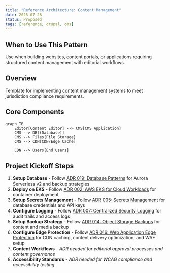 ```yaml
---
title: "Reference Architecture: Content Management"
date: 2025-07-28
status: Proposed
tags: [reference, drupal, cms]
---
```


## When to Use This Pattern

Use when building websites, content portals, or applications requiring structured content management with editorial workflows.

## Overview

Template for implementing content management systems to meet jurisdiction compliance requirements.

## Core Components

```mermaid
graph TB
    Editor[Content Editor] --> CMS[CMS Application]
    CMS --> DB[(Database)]
    CMS --> Files[File Storage]
    CMS --> CDN[CDN/Edge Cache]
    
    CDN --> Users[End Users]
```

## Project Kickoff Steps

1. **Setup Database** - Follow [ADR 019: Database Patterns](../operations/019-database-patterns.qmd) for Aurora Serverless v2 and backup strategies
2. **Deploy on EKS** - Follow [ADR 002: AWS EKS for Cloud Workloads](../operations/002-workloads.qmd) for container deployment
3. **Setup Secrets Management** - Follow [ADR 005: Secrets Management](../security/005-secrets-management.qmd) for database credentials and API keys
4. **Configure Logging** - Follow [ADR 007: Centralized Security Logging](../operations/007-logging.qmd) for audit trails and access logs
5. **Setup Backup Strategy** - Follow [ADR 014: Object Storage Backups](../operations/014-object-backup.qmd) for content and media backup
6. **Configure Edge Protection** - Follow [ADR 016: Web Application Edge Protection](../security/016-edge-protection.qmd) for CDN caching, content delivery optimization, and WAF setup
7. **Content Workflows** - *ADR needed for editorial approval processes and content governance*
8. **Accessibility Standards** - *ADR needed for WCAG compliance and accessibility testing*
